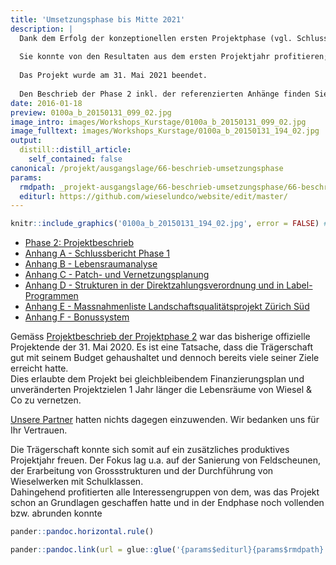 ```yaml
---
title: 'Umsetzungsphase bis Mitte 2021'
description: |
  Dank dem Erfolg der konzeptionellen ersten Projektphase (vgl. Schlussbericht Phase 1) konnte Wiesel & Co am Zimmerberg Ende 2015 wie geplant in die Umsetzungsphase starten.
  
  Sie konnte von den Resultaten aus dem ersten Projektjahr profitieren; Kontakte mit verschiedenen Interessengruppen, Planungsinstrumente und Know-How bei der Erstellung von Massnahmen in der Landschaft sowie bei der Wirkungskontrolle waren beste Voraussetzung dafür. 
  
  Das Projekt wurde am 31. Mai 2021 beendet. 
  
  Den Beschrieb der Phase 2 inkl. der referenzierten Anhänge finden Sie nachfolgend - den Schlussbericht unter der Rubrik Resultate:
date: 2016-01-18
preview: 0100a_b_20150131_099_02.jpg
image_intro: images/Workshops_Kurstage/0100a_b_20150131_099_02.jpg
image_fulltext: images/Workshops_Kurstage/0100a_b_20150131_194_02.jpg
output:
  distill::distill_article:
    self_contained: false
canonical: /projekt/ausgangslage/66-beschrieb-umsetzungsphase
params:
  rmdpath: _projekt-ausgangslage/66-beschrieb-umsetzungsphase/66-beschrieb-umsetzungsphase.Rmd
  editurl: https://github.com/wieselundco/website/edit/master/
---
```



```r
knitr::include_graphics('0100a_b_20150131_194_02.jpg', error = FALSE) #images/Workshops_Kurstage/0100a_b_20150131_194_02.jpg
```

-   [Phase 2: Projektbeschrieb](WiCoZ_Phase_2_Projektbeschrieb.pdf)
-   [Anhang A - Schlussbericht Phase 1](AnhangA_WiCoZ_Phase_1_Schlussbericht_2015_06_20.pdf)
-   [Anhang B - Lebensraumanalyse](AnhangB_Ratnaweera_Tutorial_II_red.pdf)
-   [Anhang C - Patch- und Vernetzungsplanung](AnhangC_Patch_Vernetzungsplanung.pdf)
-   [Anhang D - Strukturen in der Direktzahlungsverordnung und in    Label-Programmen](Strukturen_DZV_Label_Staeheli2016.pdf)
-   [Anhang E - Massnahmenliste Landschaftsqualitätsprojekt Zürich Süd](AnhangE_massnahmenliste_lqp_sued.pdf)
-   [Anhang F - Bonussystem](Bonussystem_WiCoZ.pdf)

Gemäss [Projektbeschrieb der Projektphase 2](projekt-ausgangslage/66-beschrieb-umsetzungsphase/) war das bisherige offizielle Projektende der 31. Mai 2020. Es ist eine Tatsache, dass die Trägerschaft gut mit seinem Budget
gehaushaltet und dennoch bereits viele seiner Ziele erreicht hatte.   
Dies erlaubte dem Projekt bei gleichbleibendem Finanzierungsplan und
unveränderten Projektzielen 1 Jahr länger die Lebensräume von Wiesel &
Co zu vernetzen.

[Unsere Partner](ueber-uns/7-partner) hatten nichts dagegen einzuwenden.
Wir bedanken uns für Ihr Vertrauen.

Die Trägerschaft konnte sich somit auf ein zusätzliches produktives
Projektjahr freuen. Der Fokus lag u.a.  auf der Sanierung von
Feldscheunen, der Erarbeitung von Grossstrukturen und der Durchführung
von Wieselwerken mit Schulklassen.  
Dahingehend profitierten alle Interessengruppen von dem, was das Projekt
schon an Grundlagen geschaffen hatte und in der Endphase noch vollenden
bzw. abrunden konnte

```r
pander::pandoc.horizontal.rule()

pander::pandoc.link(url = glue::glue('{params$editurl}{params$rmdpath}'),text = 'Artikel bearbeiten')
```

<!--http://wieselundco.ch/projekt/ausgangslage/66-beschrieb-umsetzungsphase-->
